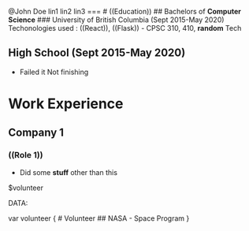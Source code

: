 @John Doe
lin1
lin2
lin3
===
# ((Education))
## Bachelors of **Computer Science**
### University of British Columbia (Sept 2015-May 2020)
Techonologies used : ((React)), ((Flask))
- CPSC 310, 410, **random**
Tech

## High School (Sept 2015-May 2020)
- Failed it
Not finishing

# Work **Experience**
## Company 1
### ((Role 1))
- Did some **stuff** other than this

$volunteer

DATA:

var volunteer {
    # Volunteer
    ## NASA
    - Space Program
}
